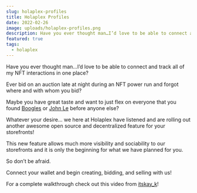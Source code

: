 ```yaml
---
slug: holaplex-profiles
title: Holaplex Profiles
date: 2022-02-26
image: uploads/holaplex-profiles.png
description: Have you ever thought man…I’d love to be able to connect and track all of my NFT interactions in one place?
featured: true
tags:
  - holaplex
---
```


Have you ever thought man…I’d love to be able to connect and track all of my NFT interactions in one place?

Ever bid on an auction late at night during an NFT power run and forgot where and with whom you bid?

Maybe you have great taste and want to just flex on everyone that you found [Boogles](https://twitter.com/solBOOGLE) or [John Le](https://twitter.com/notjohnlestudio) before anyone else?

Whatever your desire… we here at Holaplex have listened and are rolling out another awesome open source and decentralized feature for your storefronts!

This new feature allows much more visibility and sociability to our storefronts and it is only the beginning for what we have planned for you.

So don’t be afraid.

Connect your wallet and begin creating, bidding, and selling with us!

For a complete walkthrough check out this video from [itskay_k](https://twitter.com/itskay_k)!
